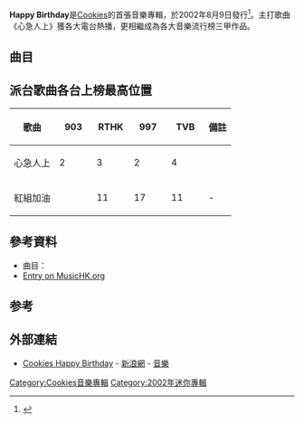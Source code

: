{{Infobox album <!-- See Wikipedia:WikiProject_Albums -->
| name       = Happy Birthday
| type       = 迷你專輯
| artist     = [[Cookies_(組合)|Cookies]]
| cover      = 
| released   = 2002年8月9日
| recorded   = 2002年
| genre      = [[粵語流行音樂|粵語流行音樂]]
| length     = 18:30
| label      = [[百代唱片_(香港)|百代唱片]]
<!-- 未知參數 | number     = 6 -->
| reviews    = 
| prev_title = 
| prev_year  = 
| next_title = [[Merry_X'mas_(Cookies專輯)|Merry X'mas]]
| next_year  = 2002
}}
'''Happy Birthday'''是[[Cookies_(組合)|Cookies]]的首張音樂專輯，於2002年8月9日發行<ref>{{Cite web|url=http://ent.163.com/edit/020906/020906_133030.html|title=网易娱乐频道--Cookies卖弄性感比拼Twins|accessdate=2018-04-19|work=ent.163.com|archive-date=2018-04-19|archive-url=https://web.archive.org/web/20180419120915/http://ent.163.com/edit/020906/020906_133030.html|dead-url=no}}</ref>。主打歌曲《心急人上》獲各大電台熱播，更相繼成為各大音樂流行榜三甲作品。

== 曲目 ==
{{tracklist
| headline        = Video
| total_length    = 11:37

| title1          = 電腦檔案
| length1         = 0:34

| title2          = 心急人上 (Music Video)
| length2         = 3:24

| title3          = 紅組加油!! (Music Video)
| length3         = 3:46

| title4          = Forever Friends (Music Video)
| length4         = 3:52
}}

{{tracklist
| headline        = Audio
| total_length    = 18:30
| title_width     = 16%

| title5         = Prelude Happy Birthday
| music5         = 
| lyrics5        = 
| arranger5      = 
| producer5      = 
| longnote5      = 
| length5        = 0:17

| title6         = 心急人上
| music6         = [[丁偉斌|丁偉斌]]
| lyrics6        = [[黃偉文|黃偉文]]
| arranger6      = [[陳振榮|Billy Chan]]
| producer6      = 丁偉斌<br>[[Evi_Yang|Evi Yang]]
| longnote6      = 電影《[[九個女仔一隻鬼|九個女仔一隻鬼]]》插曲
| length6        = 3:26

| title7         = 紅組加油!!
| music7         = [[Estefano_Salgado|Estefano Salgado]]<br>[[Julio_Reyes|Julio Reyes]]
| lyrics7        = 黃偉文
| arranger7      = Billy Chan
| producer7      = 丁偉斌<br>Evi Yang
| longnote7      = 
| length7        = 3:42

| title8         = 曲奇自助餐
| music8         = Billy Chan
| lyrics8        = 黃偉文
| arranger8      = Billy Chan
| producer8      = Evi Yang
| longnote8      = 
| length8        = 3:26

| title9         = Forever Friends
| music9         = [[林一峰|林一峰]]
| lyrics9        = 林一峰<br>[[朱治良|朱治良]]
| arranger9      = [[四方果|四方果]]
| producer9      = 四方果<br>Evi Yang
| longnote9      = 
| length9        = 4:01

| title10        = 心急人上
| music10        = 丁偉斌
| lyrics10       = 黃偉文
| arranger10     = Billy Chan
| producer10     = 丁偉斌<br>Evi Yang
| note10         = Doki Doki Mix
| longnote10     = 
| length10       = 3:36
}}

== 派台歌曲各台上榜最高位置 ==
{| class="wikitable" style="width: 50%;"
|-
! 歌曲 || width="50"|903 || width="50"|RTHK || width="50"|997 || width="50"|TVB || 備註
|-
| 心急人上 || 2 || 3 || 2 || 4 || 
|-
| 紅組加油!! || 11 || 17 || 11 || - || 
|}

== 參考資料 ==
*曲目：[http://music.sina.com.hk/cgi-bin/album/main.cgi?id=8108 ]{{dead link|date=2017年11月 |bot=InternetArchiveBot |fix-attempted=yes }}
*[http://lyric.musichk.org/main1/cookies1.htm Entry on MusicHK.org]{{Wayback|url=http://lyric.musichk.org/main1/cookies1.htm |date=20110722131316 }}

== 参考==
{{reflist}}
== 外部連結 ==
*[http://music.sina.com.hk/cgi-bin/album/main.cgi?action=comment&id=8108 Cookies Happy Birthday]{{dead link|date=2017年11月 |bot=InternetArchiveBot |fix-attempted=yes }} - [[新浪網|新浪網]] - [[音樂|音樂]]

[[Category:Cookies音樂專輯|Category:Cookies音樂專輯]]
[[Category:2002年迷你專輯|Category:2002年迷你專輯]]
